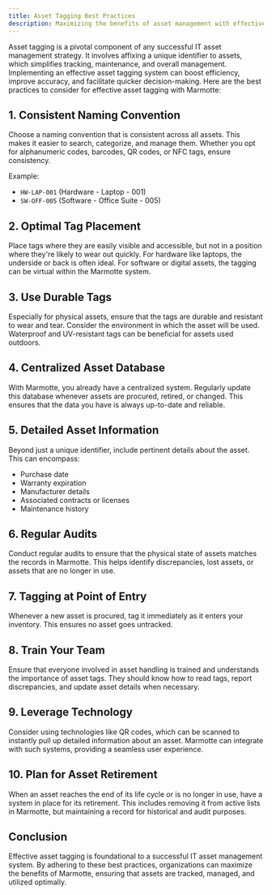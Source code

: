 ```yaml
---
title: Asset Tagging Best Practices
description: Maximizing the benefits of asset management with effective tagging strategies.
---
```


Asset tagging is a pivotal component of any successful IT asset management strategy. It involves affixing a unique identifier to assets, which simplifies tracking, maintenance, and overall management. Implementing an effective asset tagging system can boost efficiency, improve accuracy, and facilitate quicker decision-making. Here are the best practices to consider for effective asset tagging with Marmotte:

## 1. Consistent Naming Convention

Choose a naming convention that is consistent across all assets. This makes it easier to search, categorize, and manage them. Whether you opt for alphanumeric codes, barcodes, QR codes, or NFC tags, ensure consistency.

Example:
- `HW-LAP-001` (Hardware - Laptop - 001)
- `SW-OFF-005` (Software - Office Suite - 005)

## 2. Optimal Tag Placement

Place tags where they are easily visible and accessible, but not in a position where they're likely to wear out quickly. For hardware like laptops, the underside or back is often ideal. For software or digital assets, the tagging can be virtual within the Marmotte system.

## 3. Use Durable Tags

Especially for physical assets, ensure that the tags are durable and resistant to wear and tear. Consider the environment in which the asset will be used. Waterproof and UV-resistant tags can be beneficial for assets used outdoors.

## 4. Centralized Asset Database

With Marmotte, you already have a centralized system. Regularly update this database whenever assets are procured, retired, or changed. This ensures that the data you have is always up-to-date and reliable.

## 5. Detailed Asset Information

Beyond just a unique identifier, include pertinent details about the asset. This can encompass:
- Purchase date
- Warranty expiration
- Manufacturer details
- Associated contracts or licenses
- Maintenance history

## 6. Regular Audits

Conduct regular audits to ensure that the physical state of assets matches the records in Marmotte. This helps identify discrepancies, lost assets, or assets that are no longer in use.

## 7. Tagging at Point of Entry

Whenever a new asset is procured, tag it immediately as it enters your inventory. This ensures no asset goes untracked.

## 8. Train Your Team

Ensure that everyone involved in asset handling is trained and understands the importance of asset tags. They should know how to read tags, report discrepancies, and update asset details when necessary.

## 9. Leverage Technology

Consider using technologies like QR codes, which can be scanned to instantly pull up detailed information about an asset. Marmotte can integrate with such systems, providing a seamless user experience.

## 10. Plan for Asset Retirement

When an asset reaches the end of its life cycle or is no longer in use, have a system in place for its retirement. This includes removing it from active lists in Marmotte, but maintaining a record for historical and audit purposes.

## Conclusion

Effective asset tagging is foundational to a successful IT asset management system. By adhering to these best practices, organizations can maximize the benefits of Marmotte, ensuring that assets are tracked, managed, and utilized optimally.
